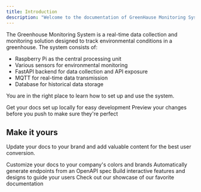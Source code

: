 ```yaml
---
title: Introduction
description: "Welcome to the documentation of GreenHause Monitoring System"
---
```


The Greenhouse Monitoring System is a real-time data collection and monitoring solution designed to track environmental
conditions in a greenhouse. The system consists of:
- Raspberry Pi as the central processing unit
- Various sensors for environmental monitoring
- FastAPI backend for data collection and API exposure
- MQTT for real-time data transmission
- Database for historical data storage

You are in the right place to learn how to set up and use the system.

<CardGroup cols={2}>
    <Card
        title="Start The Integration"
        icon="wand-magic-sparkles"
        href=""
    >
        Get your docs set up locally for easy development
    </Card>
    <Card
        title="Preview Changes"
        icon="link"
        href=""
    >
        Preview your changes before you push to make sure they're perfect
    </Card>
</CardGroup>

## Make it yours

Update your docs to your brand and add valuable content for the best user conversion.

<CardGroup cols={2}>
    <Card
        title="Customize Style"
        icon="palette"
        href="https://mintlify.com/docs/settings/global"
    >
        Customize your docs to your company's colors and brands
    </Card>
    <Card
        title="Reference APIs"
        icon="code"
        href="https://mintlify.com/docs/api-playground/openapi"
    >
        Automatically generate endpoints from an OpenAPI spec
    </Card>
    <Card
        title="Add Components"
        icon="screwdriver-wrench"
        href="https://mintlify.com/docs/content/components/accordions"
    >
        Build interactive features and designs to guide your users
    </Card>
    <Card
        title="Get Inspiration"
        icon="stars"
        href="https://mintlify.com/customers"
    >
        Check out our showcase of our favorite documentation
    </Card>
</CardGroup>
